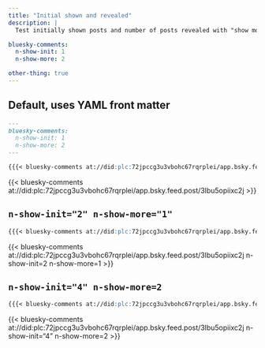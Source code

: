 ```yaml
---
title: "Initial shown and revealed"
description: |
  Test initially shown posts and number of posts revealed with "show more".

bluesky-comments:
  n-show-init: 1
  n-show-more: 2

other-thing: true
---
```


## Default, uses YAML front matter

```markdown
---
bluesky-comments:
  n-show-init: 1
  n-show-more: 2
---

{{{< bluesky-comments at://did:plc:72jpccg3u3vbohc67rqrplei/app.bsky.feed.post/3lbu5opiixc2j>}}}
```

{{< bluesky-comments at://did:plc:72jpccg3u3vbohc67rqrplei/app.bsky.feed.post/3lbu5opiixc2j >}}


## `n-show-init="2" n-show-more="1"`

```markdown
{{{< bluesky-comments at://did:plc:72jpccg3u3vbohc67rqrplei/app.bsky.feed.post/3lbu5opiixc2j n-show-init="2" n-show-more=1 >}}}
```

{{< bluesky-comments at://did:plc:72jpccg3u3vbohc67rqrplei/app.bsky.feed.post/3lbu5opiixc2j n-show-init=2 n-show-more=1 >}}

## `n-show-init="4" n-show-more=2`

```markdown
{{{< bluesky-comments at://did:plc:72jpccg3u3vbohc67rqrplei/app.bsky.feed.post/3lbu5opiixc2j n-show-init="4" n-show-more=2 >}}}
```

{{< bluesky-comments at://did:plc:72jpccg3u3vbohc67rqrplei/app.bsky.feed.post/3lbu5opiixc2j n-show-init="4" n-show-more=2 >}}
